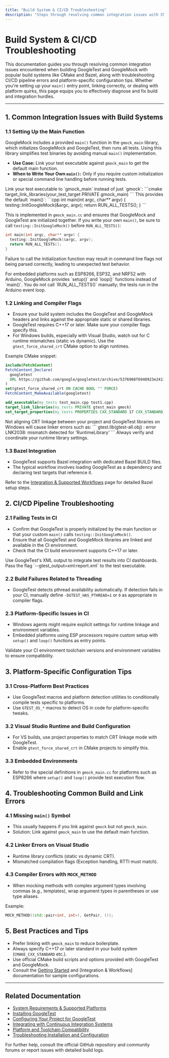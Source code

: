 ```yaml
---
title: "Build System & CI/CD Troubleshooting"
description: "Steps through resolving common integration issues with CMake, Bazel, and other build environments, including CI/CD errors and platform-specific configuration tips."
---
```


# Build System & CI/CD Troubleshooting

This documentation guides you through resolving common integration issues encountered when building GoogleTest and GoogleMock with popular build systems like CMake and Bazel, along with troubleshooting CI/CD pipeline errors and platform-specific configuration tips. Whether you're setting up your `main()` entry point, linking correctly, or dealing with platform quirks, this page equips you to effectively diagnose and fix build and integration hurdles.

---

## 1. Common Integration Issues with Build Systems

### 1.1 Setting Up the Main Function

GoogleMock includes a provided `main()` function in the `gmock_main` library, which initializes GoogleMock and GoogleTest, then runs all tests. Using this library simplifies test binaries by avoiding manual `main()` implementation.

- **Use Case:** Link your test executable against `gmock_main` to get the default main function.
- **When to Write Your Own `main()`:** Only if you require custom initialization or special command line handling before running tests.

<Steps>
<Step title="Linking with gmock_main">
Link your test executable to `gmock_main` instead of just `gmock`:
```cmake
target_link_libraries(your_test_target PRIVATE gmock_main)
```
This provides the default `main()`:
```cpp
int main(int argc, char** argv) {
  testing::InitGoogleMock(&argc, argv);
  return RUN_ALL_TESTS();
}
```

This is implemented in `gmock_main.cc` and ensures that GoogleMock and GoogleTest are initialized together.
</Step>
<Step title="Custom main Function">
If you write your own `main()`, be sure to call `testing::InitGoogleMock()` before `RUN_ALL_TESTS()`:
```cpp
int main(int argc, char** argv) {
  testing::InitGoogleMock(&argc, argv);
  return RUN_ALL_TESTS();
}
```
Failure to call the initialization function may result in command line flags not being parsed correctly, leading to unexpected test behavior.
</Step>
</Steps>

<Tip>
For embedded platforms such as ESP8266, ESP32, and NRF52 with Arduino, GoogleMock provides `setup()` and `loop()` functions instead of `main()`. You do not call `RUN_ALL_TESTS()` manually; the tests run in the Arduino event loop.
</Tip>

### 1.2 Linking and Compiler Flags

- Ensure your build system includes the GoogleTest and GoogleMock headers and links against the appropriate static or shared libraries.
- GoogleTest requires C++17 or later. Make sure your compiler flags specify this.
- For Windows builds, especially with Visual Studio, watch out for C runtime mismatches (static vs dynamic). Use the `gtest_force_shared_crt` CMake option to align runtimes.

Example CMake snippet:
```cmake
include(FetchContent)
FetchContent_Declare(
  googletest
  URL https://github.com/google/googletest/archive/5376968f6948923e2411081fd9372e71a59d8e77.zip
)
set(gtest_force_shared_crt ON CACHE BOOL "" FORCE)
FetchContent_MakeAvailable(googletest)

add_executable(my_tests test_main.cpp test1.cpp)
target_link_libraries(my_tests PRIVATE gtest_main gmock)
set_target_properties(my_tests PROPERTIES CXX_STANDARD 17 CXX_STANDARD_REQUIRED ON)
```

<Warning>
Not aligning CRT linkage between your project and GoogleTest libraries on Windows will cause linker errors such as:
```
gtest.lib(gtest-all.obj) : error LNK2038: mismatch detected for 'RuntimeLibrary'
```
Always verify and coordinate your runtime library settings.
</Warning>

### 1.3 Bazel Integration

- GoogleTest supports Bazel integration with dedicated Bazel BUILD files.
- The typical workflow involves loading GoogleTest as a dependency and declaring test targets that reference it.

Refer to the [Integration & Supported Workflows](/overview/arch-diagram-integration/integration-and-workflows) page for detailed Bazel setup steps.


## 2. CI/CD Pipeline Troubleshooting

### 2.1 Failing Tests in CI

- Confirm that GoogleTest is properly initialized by the main function or that your custom `main()` calls `testing::InitGoogleMock()`.
- Ensure that all GoogleTest and GoogleMock libraries are linked and available in the CI environment.
- Check that the CI build environment supports C++17 or later.

<Tip>
Use GoogleTest's XML output to integrate test results into CI dashboards. Pass the flag `--gtest_output=xml:report.xml` to the test executable.
</Tip>

### 2.2 Build Failures Related to Threading

- GoogleTest detects pthread availability automatically. If detection fails in your CI, manually define `-DGTEST_HAS_PTHREAD=1` or `0` as appropriate in compiler flags.

### 2.3 Platform-Specific Issues in CI

- Windows agents might require explicit settings for runtime linkage and environment variables.
- Embedded platforms using ESP processors require custom setup with `setup()` and `loop()` functions as entry points.

<Check>
Validate your CI environment toolchain versions and environment variables to ensure compatibility.
</Check>

## 3. Platform-Specific Configuration Tips

### 3.1 Cross-Platform Best Practices

- Use GoogleTest macros and platform detection utilities to conditionally compile tests specific to platforms.
- Use `GTEST_OS_*` macros to detect OS in code for platform-specific tweaks.

### 3.2 Visual Studio Runtime and Build Configuration

- For VS builds, use project properties to match CRT linkage mode with GoogleTest.
- Enable `gtest_force_shared_crt` in CMake projects to simplify this.

### 3.3 Embedded Environments

- Refer to the special definitions in `gmock_main.cc` for platforms such as ESP8266 where `setup()` and `loop()` provide test execution flow.

## 4. Troubleshooting Common Build and Link Errors

### 4.1 Missing `main()` Symbol

- This usually happens if you link against `gmock` but not `gmock_main`.
- Solution: Link against `gmock_main` to use the default main function.

### 4.2 Linker Errors on Visual Studio

- Runtime library conflicts (static vs dynamic CRT).
- Mismatched compilation flags (Exception handling, RTTI must match).

### 4.3 Compiler Errors with `MOCK_METHOD`

- When mocking methods with complex argument types involving commas (e.g., templates), wrap argument types in parentheses or use type aliases.

Example:
```cpp
MOCK_METHOD((std::pair<int, int>), GetPair, ());
```

## 5. Best Practices and Tips

- Prefer linking with `gmock_main` to reduce boilerplate.
- Always specify C++17 or later standard in your build system (`CMAKE_CXX_STANDARD` etc.).
- Use official CMake build scripts and options provided with GoogleTest and GoogleMock.
- Consult the [Getting Started](https://github.com/google/googletest) and [Integration & Workflows] documentation for sample configurations.

---

## Related Documentation

- [System Requirements & Supported Platforms](/getting-started/prerequisites-installation/requirements-overview)
- [Installing GoogleTest](/getting-started/prerequisites-installation/installation-methods)
- [Configuring Your Project for GoogleTest](/getting-started/configuration-first-test/project-setup)
- [Integrating with Continuous Integration Systems](/guides/real-world-scenarios/continuous-integration)
- [Platform and Toolchain Compatibility](/concepts/integration-patterns/platform-compatibility)
- [Troubleshooting Installation and Configuration](/getting-started/troubleshooting-validation/common-setup-issues)

<Tip>
For further help, consult the official GitHub repository and community forums or report issues with detailed build logs.
</Tip>
